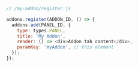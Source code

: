 ```js
// /my-addon/register.js

addons.register(ADDON_ID, () => {
  addons.add(PANEL_ID, {
    type: types.PANEL,
    title: 'My Addon',
    render: () => <div>Addon tab content</div>,
    paramKey: 'myAddon', // this element
  });
});
```